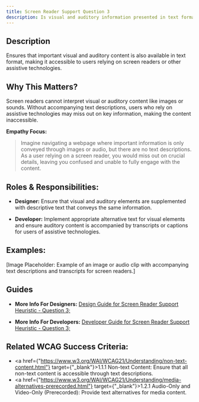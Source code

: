 ```yaml
---
title: Screen Reader Support Question 3
description: Is visual and auditory information presented in text format?
---
```


## Description

Ensures that important visual and auditory content is also available in text format, making it accessible to users relying on screen readers or other assistive technologies.

## Why This Matters?

Screen readers cannot interpret visual or auditory content like images or sounds. Without accompanying text descriptions, users who rely on assistive technologies may miss out on key information, making the content inaccessible.

**Empathy Focus:**
> Imagine navigating a webpage where important information is only conveyed through images or audio, but there are no text descriptions. As a user relying on a screen reader, you would miss out on crucial details, leaving you confused and unable to fully engage with the content.

## Roles & Responsibilities:

- **Designer:** Ensure that visual and auditory elements are supplemented with descriptive text that conveys the same information.

- **Developer:** Implement appropriate alternative text for visual elements and ensure auditory content is accompanied by transcripts or captions for users of assistive technologies.

## Examples:

[Image Placeholder: Example of an image or audio clip with accompanying text descriptions and transcripts for screen readers.]

## Guides

- **More Info For Designers:** <a href="/docs/design-guide/screen-reader-support/question-3">Design Guide for Screen Reader Support Heuristic - Question 3;</a>

- **More Info For Developers:** <a href="/docs/developer-guide/screen-reader-support/question-3">Developer Guide for Screen Reader Support Heuristic - Question 3;</a>

## Related WCAG Success Criteria:

- <a href={"https://www.w3.org/WAI/WCAG21/Understanding/non-text-content.html"} target={"_blank"}>1.1.1 Non-text Content</a>: Ensure that all non-text content is accessible through text descriptions.
- <a href={"https://www.w3.org/WAI/WCAG21/Understanding/media-alternatives-prerecorded.html"} target={"_blank"}>1.2.1 Audio-Only and Video-Only (Prerecorded)</a>: Provide text alternatives for media content.
